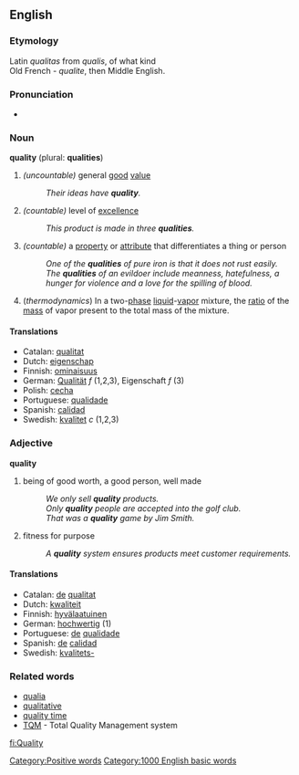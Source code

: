 ==English==
===Etymology===
Latin ''qualitas'' from ''qualis'', of what kind<br>
Old French - ''qualite'', then Middle English.

===Pronunciation===
*{{audio|en-us-quality.ogg|Audio (US)}}

===Noun===
'''quality''' (plural: '''qualities''')

#''(uncountable)'' general [[good]] [[value]]
#:''Their ideas have '''quality'''.''
#''(countable)'' level of [[excellence]]
#:''This product is made in three '''qualities'''.''
#''(countable)'' a [[property]] or [[attribute]] that differentiates a thing or person
#:''One of the '''qualities''' of pure iron is that it does not rust easily.''
#:''The '''qualities''' of an evildoer include meanness, hatefulness, a hunger for violence and a love for the spilling of blood.''
#(''thermodynamics'') In a two-[[phase]] [[liquid]]-[[vapor]] mixture, the [[ratio]] of the [[mass]] of vapor present to the total mass of the mixture.

====Translations====
*Catalan: [[qualitat]]
*Dutch: [[eigenschap]]
*Finnish: [[ominaisuus]]
*German: [[Qualität]] ''f'' (1,2,3), Eigenschaft ''f'' (3)
*Polish: [[cecha]]
*Portuguese: [[qualidade]]
*Spanish: [[calidad]]
*Swedish: [[kvalitet]] ''c'' (1,2,3)

===Adjective===
'''quality'''
#being of good worth, a good person, well made
#:''We only sell '''quality''' products.''
#:''Only '''quality''' people are accepted into the golf club.''
#:''That was a '''quality''' game by Jim Smith.''
#fitness for purpose 
#:''A '''quality''' system ensures products meet customer requirements.''

====Translations====
*Catalan: [[de]] [[qualitat]]
*Dutch: [[kwaliteit]]
*Finnish: [[hyvälaatuinen]]
*German: [[hochwertig]] (1)
*Portuguese: [[de]] [[qualidade]]
*Spanish: [[de]] [[calidad]]
*Swedish: [[kvalitets-]]

=== Related words ===
*[[qualia]]
*[[qualitative]]
*[[quality time]]
*[[TQM]] - Total Quality Management system

[[Category:Positive words]]
[[Category:1000 English basic words]]

[[fi:Quality]]